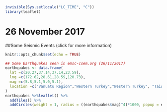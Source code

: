 ```r
invisible(Sys.setlocale("LC_TIME", "C"))
library(leaflet)
```
# 26 November 2017

##Some Seismic Events (click for more information)
```r
knitr::opts_chunk$set(echo = TRUE)
```

```r

## Some Earthquakes seen in emsc-csem.org (26/11/2017)
earthquakes <- data.frame(
  lat =c(20.27,37.14,37.14,23.59),
  lng =c(172.62,28.61,28.59,120.73),
  mag =c(5.8,5.1,5.0,5.1),
  location =c("Vanuatu Region","Western Turkey","Western Turkey", "Taiwan")
)
earthquakes %>%leaflet() %>%
  addTiles() %>%
  addCircles(weight = 1, radius = ((earthquakes$mag)^4)*1000, popup = earthquakes$location)

```
